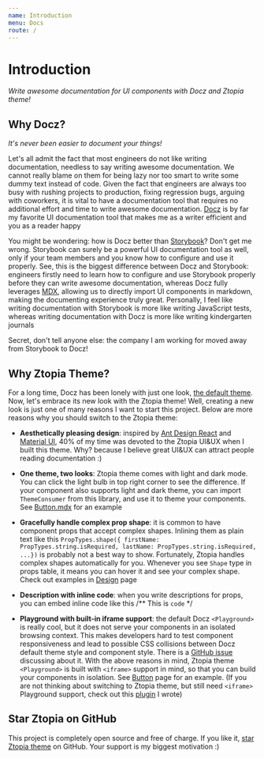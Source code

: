 ```yaml
---
name: Introduction
menu: Docs
route: /
---
```


# Introduction

_Write awesome documentation for UI components with Docz and Ztopia theme!_

## Why Docz?

_It's never been easier to document your things!_

Let's all admit the fact that most engineers do not like writing documentation,
needless to say writing awesome documentation. We cannot really blame on them
for being lazy nor too smart to write some dummy text instead of code.
Given the fact that engineers are always too busy with rushing projects to production,
fixing regression bugs, arguing with coworkers, it is vital to have a documentation
tool that requires no additional effort and time to write awesome documentation.
[Docz](https://www.docz.site/) is by far my favorite UI documentation tool that
makes me as a writer efficient and you as a reader happy

You might be wondering: how is Docz better than [Storybook](https://storybook.js.org/)?
Don't get me wrong. Storybook can surely be a powerful UI documentation tool as well,
only if your team members and you know how to configure and use it properly.
See, this is the biggest difference between Docz and Storybook:
engineers firstly need to learn how to configure and use Storybook properly
before they can write awesome documentation, whereas Docz fully leverages [MDX](https://mdxjs.com/),
allowing us to directly import UI components in markdown, making the documenting experience truly great.
Personally, I feel like writing documentation with Storybook is more like writing JavaScript tests,
whereas writing documentation with Docz is more like writing kindergarten journals

Secret, don't tell anyone else: the company I am working for moved away from
Storybook to Docz!

## Why Ztopia Theme?

For a long time, Docz has been lonely with just one look,
[the default theme](https://github.com/pedronauck/docz/tree/master/core/docz-theme-default).
Now, let's embrace its new look with the Ztopia theme! Well, creating a new look
is just one of many reasons I want to start this project. Below are more reasons
why you should switch to the Ztopia theme:

- **Aesthetically pleasing design**: inspired by
  [Ant Design React](https://ant.design/docs/react/introduce) and
  [Material UI](https://material-ui.com/), 40% of my time was devoted to the Ztopia UI&UX
  when I built this theme. Why? because I believe great UI&UX
  can attract people reading documentation :)

- **One theme, two looks**: Ztopia theme comes with light and dark mode. You can click
  the light bulb in top right corner to see the difference. If your component also
  supports light and dark theme, you can import `ThemeConsumer` from this library,
  and use it to theme your components.
  See [Button.mdx](https://github.com/zicodeng/docz-theme-ztopia/blob/master/example/Button.mdx) for an example

- **Gracefully handle complex prop shape**: it is common to have component props
  that accept complex shapes. Inlining them as plain text like this
  `PropTypes.shape({ firstName: PropTypes.string.isRequired, lastName: PropTypes.string.isRequired, ...})`
  is probably not a best way to show. Fortunately, Ztopia handles complex shapes automatically for you.
  Whenever you see `Shape` type in props table, it means you can hover it
  and see your complex shape. Check out examples
  in [Design](http://docz-theme-ztopia.surge.sh/docs/design) page

- **Description with inline code**: when you write descriptions for props,
  you can embed inline code like this /\*\* This is `code` \*/

- **Playground with built-in iframe support**: the default Docz `<Playground>` is really cool,
  but it does not serve your components in an isolated browsing context.
  This makes developers hard to test component responsiveness and lead to
  possible CSS collisions between Docz default theme style and component style.
  There is a [GitHub issue](https://github.com/pedronauck/docz/issues/789) discussing about it.
  With the above reasons in mind, Ztopia theme `<Playground>` is built with `<iframe>` support in mind,
  so that you can build your components in isolation.
  See [Button](http://docz-theme-ztopia.surge.sh/components/button) page for an example.
  (If you are not thinking about switching to Ztopia theme, but still need `<iframe>` Playground support,
  check out this [plugin](https://github.com/zicodeng/docz-iframe-playground) I wrote)

## Star Ztopia on GitHub

This project is completely open source and free of charge. If you like it,
[star Ztopia theme](https://github.com/zicodeng/docz-theme-ztopia) on GitHub. Your support is my biggest motivation :)
